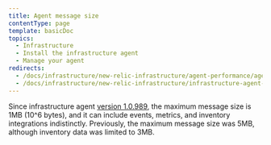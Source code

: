 ```yaml
---
title: Agent message size
contentType: page
template: basicDoc
topics:
  - Infrastructure
  - Install the infrastructure agent
  - Manage your agent
redirects:
  - /docs/infrastructure/new-relic-infrastructure/agent-performance/agent-message-size
  - /docs/infrastructure/new-relic-infrastructure/infrastructure-agent-performance/agent-message-size
---
```


Since infrastructure agent [version 1.0.989](/docs/release-notes/infrastructure-release-notes/infrastructure-agent-release-notes), the maximum message size is 1MB (10^6 bytes), and it can include events, metrics, and inventory integrations indistinctly. Previously, the maximum message size was 5MB, although inventory data was limited to 3MB.
